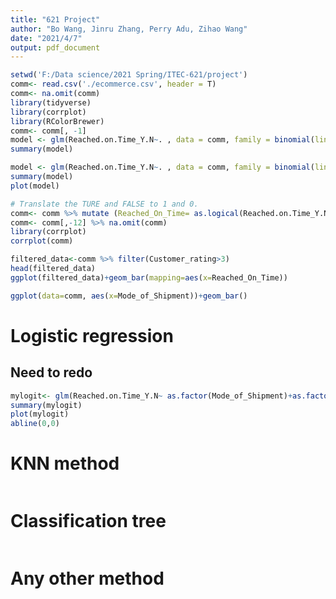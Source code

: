 ---
title: "621 Project"
author: "Bo Wang, Jinru Zhang, Perry Adu, Zihao Wang"
date: "2021/4/7"
output: pdf_document
---

```{r}
setwd('F:/Data science/2021 Spring/ITEC-621/project')
comm<- read.csv('./ecommerce.csv', header = T)
comm<- na.omit(comm)
library(tidyverse)
library(corrplot)
library(RColorBrewer)
comm<- comm[, -1]
model <- glm(Reached.on.Time_Y.N~. , data = comm, family = binomial(link = "logit"))
summary(model)

model <- glm(Reached.on.Time_Y.N~. , data = comm, family = binomial(link = "logit"))
summary(model)
plot(model)
```

```{r}
# Translate the TURE and FALSE to 1 and 0.
comm<- comm %>% mutate (Reached_On_Time= as.logical(Reached.on.Time_Y.N)) 
comm<- comm[,-12] %>% na.omit(comm)
library(corrplot)
corrplot(comm)
```

```{r}
filtered_data<-comm %>% filter(Customer_rating>3)
head(filtered_data)
ggplot(filtered_data)+geom_bar(mapping=aes(x=Reached_On_Time))
```

```{r}

ggplot(data=comm, aes(x=Mode_of_Shipment))+geom_bar()

```

# Logistic regression
## Need to redo
```{r}
mylogit<- glm(Reached.on.Time_Y.N~ as.factor(Mode_of_Shipment)+as.factor(Warehouse_block)+Customer_care_calls+Customer_rating+Cost_of_the_Product+as.factor(Product_importance)+Discount_offered, data=comm, family = 'binomial')
summary(mylogit)
plot(mylogit)
abline(0,0)
```

# KNN method
```{r}

```

# Classification tree
```{r}

```

# Any other method 
```{r}

```
